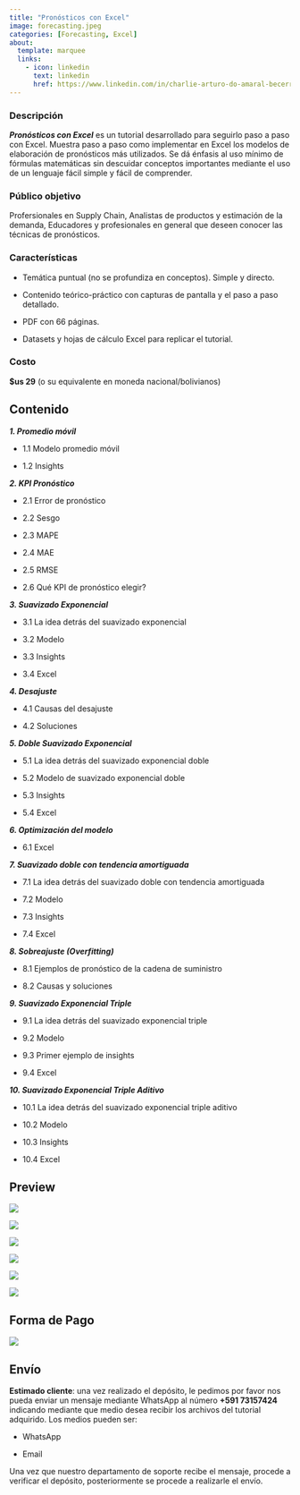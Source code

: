```yaml
---
title: "Pronósticos con Excel"
image: forecasting.jpeg
categories: [Forecasting, Excel]
about: 
  template: marquee
  links: 
    - icon: linkedin
      text: linkedin
      href: https://www.linkedin.com/in/charlie-arturo-do-amaral-becerra/
---
```


### Descripción

***Pronósticos con Excel*** es un tutorial desarrollado para seguirlo paso a paso con Excel. Muestra paso a paso como implementar en Excel los modelos de elaboración de pronósticos más utilizados. Se dá énfasis al uso mínimo de fórmulas matemáticas sin descuidar conceptos importantes mediante el uso de un lenguaje fácil simple y fácil de comprender.

### Público objetivo

Profersionales en Supply Chain, Analistas de productos y estimación de la demanda, Educadores y profesionales en general que deseen conocer las técnicas de pronósticos.

### Características

-   Temática puntual (no se profundiza en conceptos). Simple y directo.

-   Contenido teórico-práctico con capturas de pantalla y el paso a paso detallado.

-   PDF con 66 páginas.

-   Datasets y hojas de cálculo Excel para replicar el tutorial.

### Costo

**\$us 29** (o su equivalente en moneda nacional/bolivianos)

::: panel-tabset
## Contenido

***1. Promedio móvil***

-   1.1 Modelo promedio móvil

-   1.2 Insights

***2. KPI Pronóstico***

-   2.1 Error de pronóstico

-   2.2 Sesgo

-   2.3 MAPE

-   2.4 MAE

-   2.5 RMSE

-   2.6 Qué KPI de pronóstico elegir?

***3. Suavizado Exponencial***

-   3.1 La idea detrás del suavizado exponencial

-   3.2 Modelo

-   3.3 Insights

-   3.4 Excel

***4. Desajuste***

-   4.1 Causas del desajuste

-   4.2 Soluciones

***5. Doble Suavizado Exponencial***

-   5.1 La idea detrás del suavizado exponencial doble

-   5.2 Modelo de suavizado exponencial doble

-   5.3 Insights

-   5.4 Excel

***6. Optimización del modelo***

-   6.1 Excel

***7. Suavizado doble con tendencia amortiguada***

-   7.1 La idea detrás del suavizado doble con tendencia amortiguada

-   7.2 Modelo

-   7.3 Insights

-   7.4 Excel

***8. Sobreajuste (Overfitting)***

-   8.1 Ejemplos de pronóstico de la cadena de suministro

-   8.2 Causas y soluciones

***9. Suavizado Exponencial Triple***

-   9.1 La idea detrás del suavizado exponencial triple

-   9.2 Modelo

-   9.3 Primer ejemplo de insights

-   9.4 Excel

***10. Suavizado Exponencial Triple Aditivo***

-   10.1 La idea detrás del suavizado exponencial triple aditivo

-   10.2 Modelo

-   10.3 Insights

-   10.4 Excel

## Preview

![](preview_01.png)

![](preview_02.png)

![](preview_03.png)

![](preview_04.png)

![](preview_05.png)

![](preview_06.png)

## Forma de Pago

![](QRSIMPLE.png)

## Envío

**Estimado cliente**: una vez realizado el depósito, le pedimos por favor nos pueda enviar un mensaje mediante WhatsApp al número **+591 73157424** indicando mediante que medio desea recibir los archivos del tutorial adquirido. Los medios pueden ser:

-   WhatsApp

-   Email

Una vez que nuestro departamento de soporte recibe el mensaje, procede a verificar el depósito, posteriormente se procede a realizarle el envío.

:::
